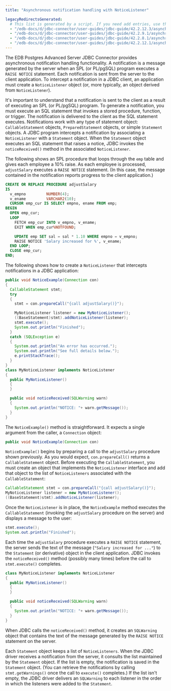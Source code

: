 ```yaml
---
title: "Asynchronous notification handling with NoticeListener"

legacyRedirectsGenerated:
  # This list is generated by a script. If you need add entries, use the `legacyRedirects` key.
  - "/edb-docs/d/jdbc-connector/user-guides/jdbc-guide/42.2.12.3/asynchronous_notification_handling_with_noticelistener.html"
  - "/edb-docs/d/jdbc-connector/user-guides/jdbc-guide/42.2.9.1/asynchronous_notification_handling_with_noticelistener.html"
  - "/edb-docs/d/jdbc-connector/user-guides/jdbc-guide/42.2.8.1/asynchronous_notification_handling_with_noticelistener.html"
  - "/edb-docs/d/jdbc-connector/user-guides/jdbc-guide/42.2.12.1/asynchronous_notification_handling_with_noticelistener.html"
---
```


<div id="asynchronous_notification_handling_with_noticelistener" class="registered_link"></div>

The EDB Postgres Advanced Server JDBC Connector provides asynchronous notification handling functionality. A notification is a message generated by the server when an SPL (or PL/pgSQL) program executes a `RAISE NOTICE` statement. Each notification is sent from the server to the client application. To intercept a notification in a JDBC client, an application must create a `NoticeListener` object (or, more typically, an object derived from `NoticeListener`).

It's important to understand that a notification is sent to the client as a result of executing an SPL (or PL/pgSQL) program. To generate a notification, you must execute an SQL statement that invokes a stored procedure, function, or trigger. The notification is delivered to the client as the SQL statement executes. Notifications work with any type of statement object: `CallableStatement` objects, `PreparedStatement` objects, or simple `Statement` objects. A JDBC program intercepts a notification by associating a `NoticeListener` with a `Statement` object. When the `Statement` object executes an SQL statement that raises a notice, JDBC invokes the `noticeReceived()` method in the associated `NoticeListener`.

The following shows an SPL procedure that loops through the `emp` table and gives each employee a 10% raise. As each employee is processed, `adjustSalary` executes a `RAISE NOTICE` statement. (In this case, the message contained in the notification reports progress to the client application.)

```sql
CREATE OR REPLACE PROCEDURE adjustSalary
IS
  v_empno         NUMBER(4);
  v_ename         VARCHAR2(10);
  CURSOR emp_cur IS SELECT empno, ename FROM emp;
BEGIN
  OPEN emp_cur;
  LOOP
    FETCH emp_cur INTO v_empno, v_ename;
    EXIT WHEN emp_cur%NOTFOUND;

    UPDATE emp SET sal = sal * 1.10 WHERE empno = v_empno;
    RAISE NOTICE 'Salary increased for %', v_ename;
  END LOOP;
  CLOSE emp_cur;
END;
```

The following shows how to create a `NoticeListener` that intercepts notifications in a JDBC application:

```java
public void NoticeExample(Connection con)
{
  CallableStatement stmt;
  try
  {
    stmt = con.prepareCall("{call adjustSalary()}");

    MyNoticeListener listener = new MyNoticeListener();
    ((BaseStatement)stmt).addNoticeListener(listener);
    stmt.execute();
    System.out.println("Finished");
  }
  catch (SQLException e)
  {
    System.out.println("An error has occurred.");
    System.out.println("See full details below.");
    e.printStackTrace();
  }
}
class MyNoticeListener implements NoticeListener
{
  public MyNoticeListener()
  {
  }

  public void noticeReceived(SQLWarning warn)
  {
    System.out.println("NOTICE: "+ warn.getMessage());
  }
}
```

The `NoticeExample()` method is straightforward. It expects a single argument from the caller, a `Connection` object:

```java
public void NoticeExample(Connection con)
```

`NoticeExample()` begins by preparing a call to the `adjustSalary` procedure shown previously. As you would expect, `con.prepareCall()` returns a `CallableStatement` object. Before executing the `CallableStatement`, you must create an object that implements the `NoticeListener` interface and add that object to the list of `NoticeListeners` associated with the `CallableStatement`:

```java
CallableStatement stmt = con.prepareCall("{call adjustSalary()}");
MyNoticeListener listener = new MyNoticeListener();
((BaseStatement)stmt).addNoticeListener(listener);
```

Once the `NoticeListener` is in place, the `NoticeExample` method executes the `CallableStatement` (invoking the `adjustSalary` procedure on the server) and displays a message to the user:

```java
stmt.execute();
System.out.println("Finished");
```

Each time the `adjustSalary` procedure executes a `RAISE NOTICE` statement, the server sends the text of the message (`"Salary increased for ..."`) to the `Statement` (or derivative) object in the client application. JDBC invokes the `noticeReceived()` method (possibly many times) before the call to `stmt.execute()` completes.

```java
class MyNoticeListener implements NoticeListener
{
  public MyNoticeListener()
  {
  }

  public void noticeReceived(SQLWarning warn)
  {
    System.out.println("NOTICE: "+ warn.getMessage());
  }
}
```

When JDBC calls the `noticeReceived()` method, it creates an `SQLWarning` object that contains the text of the message generated by the `RAISE NOTICE` statement on the server.

Each `Statement` object keeps a list of `NoticeListeners`. When the JDBC driver receives a notification from the server, it consults the list maintained by the `Statement` object. If the list is empty, the notification is saved in the `Statement` object. (You can retrieve the notifications by calling `stmt.getWarnings()` once the call to `execute()` completes.) If the list isn't empty, the JDBC driver delivers an `SQLWarning` to each listener in the order in which the listeners were added to the `Statement`.

